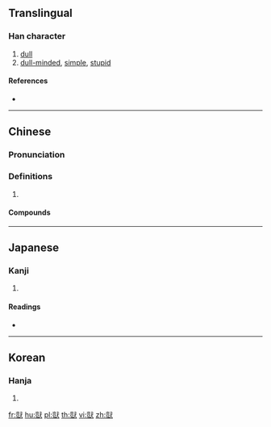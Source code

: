 {{also|呆}}
==Translingual==

===Han character===
{{Han char|rn=94|rad=犬|as=10|sn=13|four=23134|canj=UTIK|ids=⿰豈犬}}

# [[dull]]
# [[dull-minded]], [[simple]], [[stupid]]

====References====
* {{Han ref|kx=0716.340|dkj=20599|dj=1128.190|hdz=21361.100|uh=7343|ud=29507|bh=E2CA|bd=58058}}

----

==Chinese==
{{zh-forms}}

===Pronunciation===
{{zh-pron
|m=dāi,ái
|c=daai1,ngoi4
|mn=tai
|mc=y
|oc=y
|cat=
}}

===Definitions===
{{zh-hanzi}}

# {{rfdef|zh}}

====Compounds====
{{zh-der|大獃|好獃|獃串了皮|獃事|獃人|獃子|獃性|獃想|獃憨獃|獃根|獃根子|獃氣|獃滯|獃獃的|獃痴|獃磕磕|獃等|獃著臉|獃話|獃頭獃腦|痴獃|發獃|賣獃|賣痴獃|阿獃}}

----

==Japanese==

===Kanji===
{{ja-kanji|grade=|rs=犬10}}

# {{defn|lang=ja|sort=犬10}}

====Readings====
* {{ja-readings|on=[[がい]] (gai)|kun=[[おろか]] (oroka)|nanori=}}

----

==Korean==

===Hanja===
{{ko-hanja|hangeul=애|eumhun=|rv=ae|mr=ae|y=ay}}

# {{defn|lang=ko|sort=犬10}}

[[fr:獃]]
[[hu:獃]]
[[pl:獃]]
[[th:獃]]
[[vi:獃]]
[[zh:獃]]
